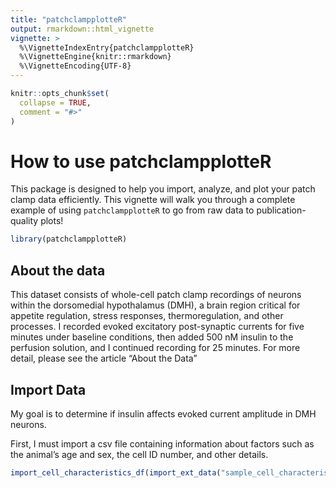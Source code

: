 ```yaml
---
title: "patchclampplotteR"
output: rmarkdown::html_vignette
vignette: >
  %\VignetteIndexEntry{patchclampplotteR}
  %\VignetteEngine{knitr::rmarkdown}
  %\VignetteEncoding{UTF-8}
---
```


```r
knitr::opts_chunk$set(
  collapse = TRUE,
  comment = "#>"
)
```

# How to use patchclampplotteR

This package is designed to help you import, analyze, and plot your patch clamp
data efficiently. This vignette will walk you through a complete example of
using `patchclampplotteR` to go from raw data to publication-quality plots!

```r
library(patchclampplotteR)
```

## About the data

This dataset consists of whole-cell patch clamp recordings of neurons within the
dorsomedial hypothalamus (DMH), a brain region critical for appetite regulation,
stress responses, thermoregulation, and other processes. I recorded evoked
excitatory post-synaptic currents for five minutes under baseline conditions,
then added 500 nM insulin to the perfusion solution, and I continued recording
for 25 minutes. For more detail, please see the article "About the Data"

## Import Data

My goal is to determine if insulin affects evoked current amplitude in DMH neurons.

First, I must import a csv file containing information about factors such as the
animal's age and sex, the cell ID number, and other details.

```r
import_cell_characteristics_df(import_ext_data("sample_cell_characteristics.csv"))
```



